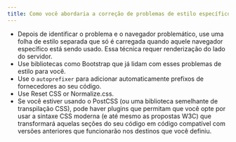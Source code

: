 ```yaml
---
title: Como você abordaria a correção de problemas de estilo específicos de navegador?
---
```


-   Depois de identificar o problema e o navegador problemático, use uma folha de estilo separada que só é carregada quando aquele navegador específico está sendo usado. Essa técnica requer renderização do lado do servidor.
-   Use bibliotecas como Bootstrap que já lidam com esses problemas de estilo para você.
-   Use o `autoprefixer` para adicionar automaticamente prefixos de fornecedores ao seu código.
-   Use Reset CSS or Normalize.css.
-   Se você estiver usando o PostCSS (ou uma biblioteca semelhante de transpilação CSS), pode haver plugins que permitam que você opte por usar a sintaxe CSS moderna (e até mesmo as propostas W3C) que transformará aquelas seções do seu código em código compatível com versões anteriores que funcionarão nos destinos que você definiu.
